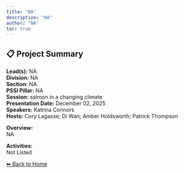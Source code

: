 ```yaml
---
title: "NA"
description: "NA"
author: "NA"
toc: true
---
```


## 📋 Project Summary

**Lead(s):** NA  
**Division:** NA  
**Section:** NA  
**PSSI Pillar:** NA  
**Session:** salmon in a changing climate  
**Presentation Date:** December 02, 2025  
**Speakers:** Katrina Connors  
**Hosts:** Cory Lagasse; Di Wan; Amber Holdsworth; Patrick Thompson  

**Overview:**  
NA   

**Activities:**  
Not Listed

[⬅ Back to Home](../index.qmd)

